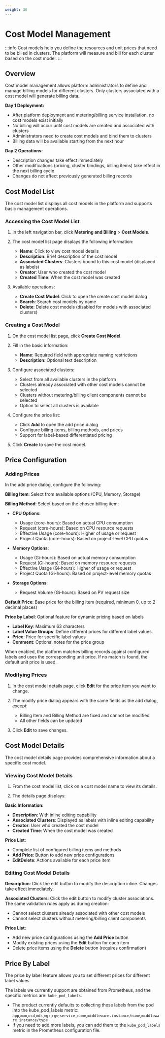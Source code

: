 ```yaml
---
weight: 30
---
```


# Cost Model Management

:::info
Cost models help you define the resources and unit prices that need to be billed in clusters. The platform will measure and bill for each cluster based on the cost model.
:::

## Overview

Cost model management allows platform administrators to define and manage billing models for different clusters. Only clusters associated with a cost model will generate billing data.

**Day 1 Deployment:**
- After platform deployment and metering/billing service installation, no cost models exist initially
- No billing will occur until cost models are created and associated with clusters
- Administrators need to create cost models and bind them to clusters
- Billing data will be available starting from the next hour

**Day 2 Operations:**
- Description changes take effect immediately
- Other modifications (pricing, cluster bindings, billing items) take effect in the next billing cycle
- Changes do not affect previously generated billing records

## Cost Model List

The cost model list displays all cost models in the platform and supports basic management operations.

### Accessing the Cost Model List

1. In the left navigation bar, click **Metering and Billing** > **Cost Models**.

2. The cost model list page displays the following information:
   - **Name**: Click to view cost model details
   - **Description**: Brief description of the cost model
   - **Associated Clusters**: Clusters bound to this cost model (displayed as labels)
   - **Creator**: User who created the cost model
   - **Created Time**: When the cost model was created

3. Available operations:
   - **Create Cost Model**: Click to open the create cost model dialog
   - **Search**: Search cost models by name
   - **Delete**: Delete cost models (disabled for models with associated clusters)

### Creating a Cost Model

1. On the cost model list page, click **Create Cost Model**.

2. Fill in the basic information:
   - **Name**: Required field with appropriate naming restrictions
   - **Description**: Optional text description

3. Configure associated clusters:
   - Select from all available clusters in the platform
   - Clusters already associated with other cost models cannot be selected
   - Clusters without metering/billing client components cannot be selected
   - Option to select all clusters is available

4. Configure the price list:
   - Click **Add** to open the add price dialog
   - Configure billing items, billing methods, and prices
   - Support for label-based differentiated pricing

5. Click **Create** to save the cost model.

## Price Configuration

### Adding Prices

In the add price dialog, configure the following:

**Billing Item**: Select from available options (CPU, Memory, Storage)

**Billing Method**: Select based on the chosen billing item:
- **CPU Options**:
  - Usage (core-hours): Based on actual CPU consumption
  - Request (core-hours): Based on CPU resource requests  
  - Effective Usage (core-hours): Higher of usage or request
  - Project Quota (core-hours): Based on project-level CPU quotas

- **Memory Options**:
  - Usage (Gi-hours): Based on actual memory consumption
  - Request (Gi-hours): Based on memory resource requests
  - Effective Usage (Gi-hours): Higher of usage or request  
  - Project Quota (Gi-hours): Based on project-level memory quotas

- **Storage Options**:
  - Request Volume (Gi-hours): Based on PV request size

**Default Price**: Base price for the billing item (required, minimum 0, up to 2 decimal places)

**Price by Label**: Optional feature for dynamic pricing based on labels
- **Label Key**: Maximum 63 characters
- **Label Value Groups**: Define different prices for different label values
- **Price**: Price for specific label values
- **Comment**: Optional notes for the price group

When enabled, the platform matches billing records against configured labels and uses the corresponding unit price. If no match is found, the default unit price is used.

### Modifying Prices

1. In the cost model details page, click **Edit** for the price item you want to change.

2. The modify price dialog appears with the same fields as the add dialog, except:
   - Billing Item and Billing Method are fixed and cannot be modified
   - All other fields can be updated

3. Click **Edit** to save changes.

## Cost Model Details

The cost model details page provides comprehensive information about a specific cost model.

### Viewing Cost Model Details

1. From the cost model list, click on a cost model name to view its details.

2. The details page displays:

**Basic Information**:
- **Description**: With inline editing capability
- **Associated Clusters**: Displayed as labels with inline editing capability  
- **Creator**: User who created the cost model
- **Created Time**: When the cost model was created

**Price List**:
- Complete list of configured billing items and methods
- **Add Price**: Button to add new price configurations
- **EditDelete**: Actions available for each price item

### Editing Cost Model Details

**Description**: Click the edit button to modify the description inline. Changes take effect immediately.

**Associated Clusters**: Click the edit button to modify cluster associations. The same validation rules apply as during creation:
- Cannot select clusters already associated with other cost models
- Cannot select clusters without metering/billing client components

**Price List**: 
- Add new price configurations using the **Add Price** button
- Modify existing prices using the **Edit** button for each item
- Delete price items using the **Delete** button (requires confirmation)

## Price By Label

The price by label feature allows you to set different prices for different label values.

The labels we currently support are obtained from Prometheus, and the specific metrics are: `kube_pod_labels`.

   - The product currently defaults to collecting these labels from the pod into the kube_pod_1abels metric: `app`,`mon`,`osd`,`mds`,`mgr`,`rgw`,`service_name`,`middleware.instance/name`,`middleware.instance/type`
   - If you need to add more labels, you can add them to the `kube_pod_labels` metric in the Prometheus configuration file.